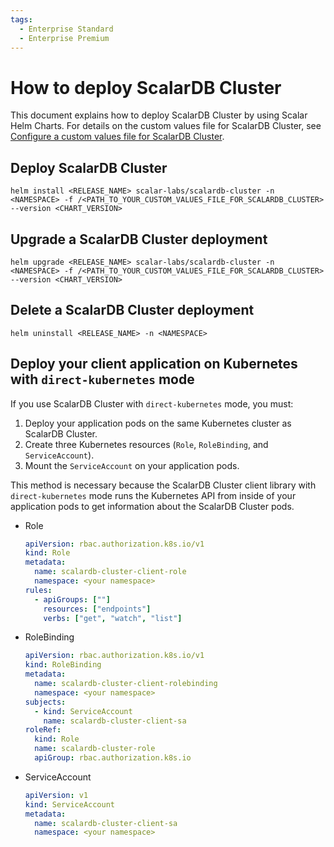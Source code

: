 ```yaml
---
tags:
  - Enterprise Standard
  - Enterprise Premium
---
```


# How to deploy ScalarDB Cluster

This document explains how to deploy ScalarDB Cluster by using Scalar Helm Charts. For details on the custom values file for ScalarDB Cluster, see [Configure a custom values file for ScalarDB Cluster](configure-custom-values-scalardb-cluster.mdx).

## Deploy ScalarDB Cluster

```console
helm install <RELEASE_NAME> scalar-labs/scalardb-cluster -n <NAMESPACE> -f /<PATH_TO_YOUR_CUSTOM_VALUES_FILE_FOR_SCALARDB_CLUSTER> --version <CHART_VERSION>
```

## Upgrade a ScalarDB Cluster deployment

```console
helm upgrade <RELEASE_NAME> scalar-labs/scalardb-cluster -n <NAMESPACE> -f /<PATH_TO_YOUR_CUSTOM_VALUES_FILE_FOR_SCALARDB_CLUSTER> --version <CHART_VERSION>
```

## Delete a ScalarDB Cluster deployment

```console
helm uninstall <RELEASE_NAME> -n <NAMESPACE>
```

## Deploy your client application on Kubernetes with `direct-kubernetes` mode

If you use ScalarDB Cluster with `direct-kubernetes` mode, you must:

1. Deploy your application pods on the same Kubernetes cluster as ScalarDB Cluster.
2. Create three Kubernetes resources (`Role`, `RoleBinding`, and `ServiceAccount`).
3. Mount the `ServiceAccount` on your application pods.

This method is necessary because the ScalarDB Cluster client library with `direct-kubernetes` mode runs the Kubernetes API from inside of your application pods to get information about the ScalarDB Cluster pods.

* Role
  ```yaml
  apiVersion: rbac.authorization.k8s.io/v1
  kind: Role
  metadata:
    name: scalardb-cluster-client-role
    namespace: <your namespace>
  rules:
    - apiGroups: [""]
      resources: ["endpoints"]
      verbs: ["get", "watch", "list"]
  ```
* RoleBinding
  ```yaml
  apiVersion: rbac.authorization.k8s.io/v1
  kind: RoleBinding
  metadata:
    name: scalardb-cluster-client-rolebinding
    namespace: <your namespace>
  subjects:
    - kind: ServiceAccount
      name: scalardb-cluster-client-sa
  roleRef:
    kind: Role
    name: scalardb-cluster-role
    apiGroup: rbac.authorization.k8s.io
  ```
* ServiceAccount
  ```yaml
  apiVersion: v1
  kind: ServiceAccount
  metadata:
    name: scalardb-cluster-client-sa
    namespace: <your namespace>
  ```
